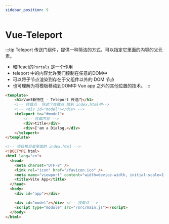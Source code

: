 ```yaml
---
sidebar_position: 9
---
```


# Vue-Teleport

:::tip Teleport 传送门组件，提供一种简洁的方式，可以指定它里面的内容的父元素。
- 和React的`Portals` 是一个作用
- teleport 中的内容允许我们控制在任意的DOM中
- 可以将子节点渲染到存在于父组件以外的 DOM 节点
- 也可理解为将模板移动到DOM中 Vue app 之外的其他位置的技术。
:::


```html
<template>
    <h1>Vue3新特性 - Teleport 传送门</h1>
    <!-- 挂载点  将这个挂载点 放到 index.html中-->
    <!-- <div id="model"></div> -->
    <teleport to="#model">
		<!-- 挂载内容 -->
		<div>title</div>
        <div>I'am a Dialog.</div>
	</teleport>
</template>

<!-- 项目根目录里面的 index.html -->
<!DOCTYPE html>
<html lang="en">
  <head>
    <meta charset="UTF-8" />
    <link rel="icon" href="/favicon.ico" />
    <meta name="viewport" content="width=device-width, initial-scale=1.0" />
    <title>Vite App</title>
  </head>
  <body>
    <div id="app"></div>

    <div id="model"></div> <!-- 挂载点 -->
    <script type="module" src="/src/main.js"></script>
  </body>
</html>
```
